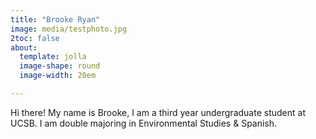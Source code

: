 ```yaml
---
title: "Brooke Ryan"
image: media/testphoto.jpg
2toc: false
about: 
  template: jolla
  image-shape: round
  image-width: 20em

---
```


Hi there! My name is Brooke, I am a third year undergraduate student at UCSB. I am double majoring in Environmental Studies & Spanish.

